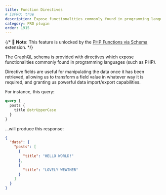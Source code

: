 ```yaml
---
title: Function Directives
# isPRO: true
description: Expose functionalities commonly found in programming languages (such as PHP) via GraphQL directives.
category: PRO plugin
order: 1915
---
```


{/* 📣 **Note:** This feature is unlocked by the [PHP Functions via Schema](/extensions/php-functions-via-schema) extension. */}

The GraphQL schema is provided with directives which expose functionalities commonly found in programming languages (such as PHP).

Directive fields are useful for manipulating the data once it has been retrieved, allowing us to transform a field value in whatever way it is required, and granting us powerful data import/export capabilities.

For instance, this query:

```graphql
query {
  posts {
    title @strUpperCase
  }
}
```

...will produce this response:

```json
{
  "data": {
    "posts": [
      {
        "title": "HELLO WORLD!"
      },
      {
        "title": "LOVELY WEATHER"
      }
    ]
  }
}
```
